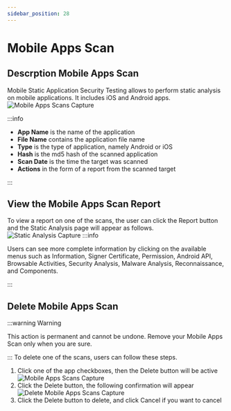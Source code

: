 ```yaml
---
sidebar_position: 28
---
```


# Mobile Apps Scan

## Descrption Mobile Apps Scan
Mobile Static Application Security Testing allows to perform static analysis on mobile applications. It includes iOS and Android apps.
![Mobile Apps Scans Capture](/img/capture/mobile-apps-scans.png)

:::info

- **App Name** is the name of the application 
- **File Name** contains the application file name 
- **Type** is the type of application, namely Android or iOS 
- **Hash** is the md5 hash of the scanned application 
- **Scan Date** is the time the target was scanned 
- **Actions** in the form of a report from the scanned target

:::

## View the Mobile Apps Scan Report

To view a report on one of the scans, the user can click the Report button and the Static Analysis page will appear as follows.
![Static Analysis Capture](/img/capture/static-analysis.png)
:::info

Users can see more complete information by clicking on the available menus such as Information, Signer Certificate, Permission, Android API, Browsable Activities, Security Analysis, Malware Analysis, Reconnaissance, and Components.

:::

## Delete Mobile Apps Scan

:::warning Warning

This action is permanent and cannot be undone. Remove your Mobile Apps Scan only when you are sure.

:::
To delete one of the scans, users can follow these steps.
1. Click one of the app checkboxes, then the Delete button will be active
   ![Mobile Apps Scans Capture](/img/capture/mobile-apps-scans.png)
2. Click the Delete button, the following confirmation will appear
   ![Delete Mobile Apps Scans Capture](/img/capture/delete-mobile-apps-scans.png)
3. Click the Delete button to delete, and click Cancel if you want to cancel
